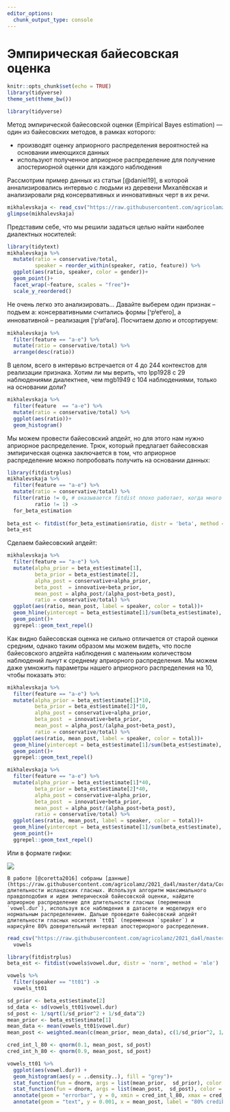 ```yaml
---
editor_options: 
  chunk_output_type: console
---
```


# Эмпирическая байесовская оценка

```r
knitr::opts_chunk$set(echo = TRUE)
library(tidyverse)
theme_set(theme_bw())
```

```r
library(tidyverse)
```


Метод эмпирической байесовской оценки (Empirical Bayes estimation) --- один из байесовских методов, в рамках которого:

* производят оценку априорного распределения вероятностей на основании имеющихся данных
* используют полученное априорное распределение для получение апостериорной оценки для каждого наблюдения

Рассмотрим пример данных из статьи [@daniel19], в которой аннализировались интервью с людьми из деревени Михалёвская и анализировали ряд консервативных и инновативных  черт в их речи.

```r
mikhalevskaja <- read_csv("https://raw.githubusercontent.com/agricolamz/2021_da4l/master/data/ustya_data.csv")
glimpse(mikhalevskaja)
```

Представим себе, что мы решили задаться целью найти наиболее диалектных носителей:

```r
library(tidytext)
mikhalevskaja %>% 
  mutate(ratio = conservative/total,
         speaker = reorder_within(speaker, ratio, feature)) %>% 
  ggplot(aes(ratio, speaker, color = gender))+
  geom_point()+
  facet_wrap(~feature, scales = "free")+
  scale_y_reordered()
```

Не очень легко это анализировать... Давайте выберем один признак -- подъем a: консервативными считались формы [ꞌpʲetʲero], а инновативной -- реализация [ꞌpʲatʲərə]. Посчитаем долю и отсортируем:

```r
mikhalevskaja %>% 
  filter(feature == "a-e") %>% 
  mutate(ratio = conservative/total) %>% 
  arrange(desc(ratio))
```

В целом, всего в интервью встречается от 4 до 244 контекстов для реализации признака. Хотим ли мы верить, что lpp1928 с 29 наблюдениями диалектнее, чем mgb1949 с 104 наблюдениями, только на основании доли?

```r
mikhalevskaja %>% 
  filter(feature  == "a-e") %>% 
  mutate(ratio = conservative/total) %>% 
  ggplot(aes(ratio))+
  geom_histogram()
```

Мы можем провести байесовский апдейт, но для этого нам нужно априорное распределение. Трюк, который предлагает байесовская эмпирическая оценка заключается в том, что априорное распределение можно попробовать получить на основании данных:

```r
library(fitdistrplus)
mikhalevskaja %>% 
  filter(feature == "a-e") %>% 
  mutate(ratio = conservative/total) %>% 
  filter(ratio != 0, # оказывается fitdist плохо работает, когда много крайних точек
         ratio != 1) ->
  for_beta_estimation 
  
beta_est <- fitdist(for_beta_estimation$ratio, distr = 'beta', method = 'mle')
beta_est
```

Сделаем байесовский апдейт:

```r
mikhalevskaja %>% 
  filter(feature == "a-e") %>% 
  mutate(alpha_prior = beta_est$estimate[1],
         beta_prior = beta_est$estimate[2],
         alpha_post = conservative+alpha_prior,
         beta_post  = innovative+beta_prior,
         mean_post = alpha_post/(alpha_post+beta_post),
         ratio = conservative/total) %>% 
  ggplot(aes(ratio, mean_post, label = speaker, color = total))+
  geom_hline(yintercept = beta_est$estimate[1]/sum(beta_est$estimate), linetype = 2)+
  geom_point()+
  ggrepel::geom_text_repel()
```

Как видно байесовская оценка не сильно отличается от старой оценки средним, однако таким образом мы можем видеть, что после байесовского апдейта наблюдения с маленьким количеством наблюдений льнут к среднему априорного распределения. Мы можем даже умножить параметры нашего априорного распределения на 10, чтобы показать это:

```r
mikhalevskaja %>% 
  filter(feature == "a-e") %>% 
  mutate(alpha_prior = beta_est$estimate[1]*10,
         beta_prior = beta_est$estimate[2]*10,
         alpha_post = conservative+alpha_prior,
         beta_post  = innovative+beta_prior,
         mean_post = alpha_post/(alpha_post+beta_post),
         ratio = conservative/total) %>% 
  ggplot(aes(ratio, mean_post, label = speaker, color = total))+
  geom_hline(yintercept = beta_est$estimate[1]/sum(beta_est$estimate), linetype = 2)+
  geom_point()+
  ggrepel::geom_text_repel()
```

```r
mikhalevskaja %>% 
  filter(feature == "a-e") %>% 
  mutate(alpha_prior = beta_est$estimate[1]*40,
         beta_prior = beta_est$estimate[2]*40,
         alpha_post = conservative+alpha_prior,
         beta_post  = innovative+beta_prior,
         mean_post = alpha_post/(alpha_post+beta_post),
         ratio = conservative/total) %>% 
  ggplot(aes(ratio, mean_post, label = speaker, color = total))+
  geom_hline(yintercept = beta_est$estimate[1]/sum(beta_est$estimate), linetype = 2)+
  geom_point()+
  ggrepel::geom_text_repel()
```

Или в формате гифки:

![](images/empirical_bayes.gif)

```block
В работе [@coretta2016] собраны [данные](https://raw.githubusercontent.com/agricolamz/2021_da4l/master/data/Coretta_2017_icelandic.csv) длительности исландских гласных. Используя алгоритм максимального правдоподобия и идеи эмперической байесовской оценки, найдите априорное распределение для длительности гласных (переменная `vowel.dur`), используя все наблюдения в датасете и моделируя его нормальным распределением. Дальше проведите байесовский апдейт длительности гласных носителя `tt01` (переменная `speaker`) и нарисуйте 80% доверительный интервал апостериорного распределения.
```

```r
read_csv("https://raw.githubusercontent.com/agricolamz/2021_da4l/master/data/Coretta_2017_icelandic.csv") ->
  vowels

library(fitdistrplus)
beta_est <- fitdist(vowels$vowel.dur, distr = 'norm', method = 'mle')

vowels %>% 
  filter(speaker == "tt01") ->
  vowels_tt01

sd_prior <- beta_est$estimate[2]
sd_data <- sd(vowels_tt01$vowel.dur)
sd_post <- 1/sqrt(1/sd_prior^2 + 1/sd_data^2)
mean_prior <- beta_est$estimate[1]
mean_data <- mean(vowels_tt01$vowel.dur)
mean_post <- weighted.mean(c(mean_prior, mean_data), c(1/sd_prior^2, 1/sd_data^2))

cred_int_l_80 <- qnorm(0.1, mean_post, sd_post)
cred_int_h_80 <- qnorm(0.9, mean_post, sd_post)

vowels_tt01 %>% 
  ggplot(aes(vowel.dur)) +
  geom_histogram(aes(y = ..density..), fill = "grey")+
  stat_function(fun = dnorm, args = list(mean_prior,  sd_prior), color = "lightblue")+
  stat_function(fun = dnorm, args = list(mean_post,  sd_post), color = "red")+
  annotate(geom = "errorbar", y = 0, xmin = cred_int_l_80, xmax = cred_int_h_80, width = 0.001, size = 2)+
  annotate(geom = "text", y = 0.001, x = mean_post, label = "80% credible interval")
```

